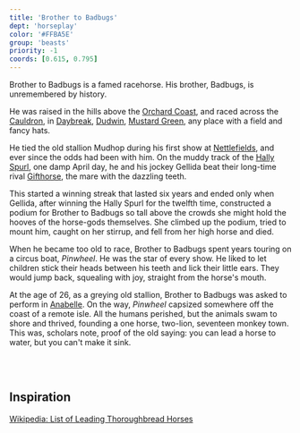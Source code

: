 ```yaml
---
title: 'Brother to Badbugs'
dept: 'horseplay'
color: '#FFBA5E'
group: 'beasts'
priority: -1
coords: [0.615, 0.795]
---
```


Brother to Badbugs is a famed racehorse. His brother, Badbugs, is unremembered by history.

He was raised in the hills above the [Orchard Coast](), and raced across the [Cauldron](), in [Daybreak](), [Dudwin](), [Mustard Green](orchardcoast#), any place with a field and fancy hats. 

He tied the old stallion Mudhop during his first show at [Nettlefields](daybreak#), and ever since the odds had been with him. On the muddy track of the [Hally Spurl](spurl), one damp April day, he and his jockey Gellida beat their long-time rival [Gifthorse](#hally-spurl-day), the mare with the dazzling teeth.

This started a winning streak that lasted six years and ended only when Gellida, after winning the Hally Spurl for the twelfth time, constructed a podium for Brother to Badbugs so tall above the crowds she might hold the hooves of the horse-gods themselves. She climbed up the podium, tried to mount him, caught on her stirrup, and fell from her high horse and died.

When he became too old to race, Brother to Badbugs spent years touring on a circus boat, _Pinwheel_. He was the star of every show. He liked to let children stick their heads between his teeth and lick their little ears. They would jump back, squealing with joy, straight from the horse's mouth.

At the age of 26, as a greying old stallion, Brother to Badbugs was asked to perform in [Anabelle](). On the way, _Pinwheel_ capsized somewhere off the coast of a remote isle. All the humans perished, but the animals swam to shore and thrived, founding a one horse, two-lion, seventeen monkey town. This was, scholars note, proof of the old saying: you can lead a horse to water, but you can't make it sink.

<br /><br />
## Inspiration

[Wikipedia: List of Leading Thoroughbread Horses](https://en.wikipedia.org/wiki/List_of_leading_Thoroughbred_racehorses)
